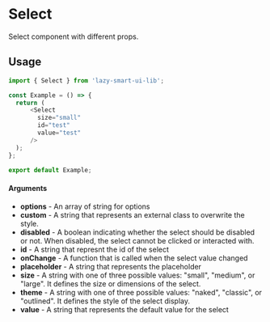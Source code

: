 # Select

Select component with different props.

## Usage

```ts
import { Select } from 'lazy-smart-ui-lib';

const Example = () => {
  return (
      <Select
        size="small"
        id="test"
        value="test"
      />
  );
};

export default Example;
```

#### Arguments

- **options** - An array of string for options
- **custom** - A string that represents an external class to overwrite the style.
- **disabled** - A boolean indicating whether the select should be disabled or not. When disabled, the select cannot be clicked or interacted with.
- **id** - A string that represnt the id of the select
- **onChange** - A function that is called when the select value changed
- **placeholder** - A string that represents the placeholder
- **size** - A string with one of three possible values: "small", "medium", or "large". It defines the size or dimensions of the select.
- **theme** - A string with one of three possible values: "naked", "classic", or "outlined". It defines the style of the select display.
- **value** - A string that represents the default value for the select

